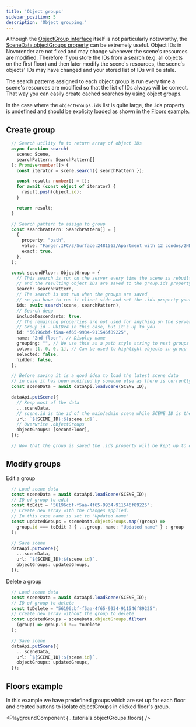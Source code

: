 ---
title: 'Object groups'
sidebar_position: 5
description: 'Object grouping.'
---


Although the [ObjectGroup interface](../data-js-api/interfaces/DataJsAPI.ObjectGroup) itself is not particularly noteworthy,
the [SceneData.objectGroups property](../interfaces/DataJsAPI.SceneData#objectgroups) can be extremely useful. 
Object IDs in Novorender are not fixed and may change whenever the scene's resources are modified. 
Therefore if you store the IDs from a search (e.g. all objects on the first floor) and then later modify the scene's resources, 
the scene's objects' IDs may have changed and your stored list of IDs will be stale.  

The search patterns assigned to each object group is run every time a scene's resources are modified so that the list of IDs always will be correct.
That way you can easily create cached searches by using object groups.

In the case where the `objectGroups.ids` list is quite large, the .ids property is undefined and should be explicity loaded as shown in the [Floors example](#floors-example).  


## Create group

```typescript
  // Search utility fn to return array of object IDs
  async function search(
    scene: Scene,
    searchPattern: SearchPattern[]
  ): Promise<number[]> {
    const iterator = scene.search({ searchPattern });

    const result: number[] = [];
    for await (const object of iterator) {
      result.push(object.id);
    }

    return result;
  }

  // Search pattern to assign to group
  const searchPattern: SearchPattern[] = [
    {
      property: "path",
      value: "Farger.IFC/3/Surface:2481563/Apartment with 12 condos/2ND FLOOR",
      exact: true,
    },
  ];

  const secondFloor: ObjectGroup = {
    // This search is run on the server every time the scene is rebuilt
    // and the resulting object IDs are saved to the group.ids property
    search: searchPattern,
    // The search is not run when the groups are saved
    // so you have to run it client side and set the .ids property yourself when you create the group
    ids: await search(scene, searchPattern),
    // Search deep
    includeDescendants: true,
    // The remaining properties are not used for anything on the server
    // Group id - UUIDv4 in this case, but it's up to you
    id: "56196cbf-f5aa-4f65-9934-911546f89225",
    name: "2nd floor", // Display name
    grouping: "", // We use this as a path style string to nest groups in the UI
    color: [1, 0, 0, 1], // Can be used to highlight objects in group
    selected: false,
    hidden: false,
  };

  // Before saving it is a good idea to load the latest scene data
  // in case it has been modified by someone else as there is currently no way of just adding groups
  const sceneData = await dataApi.loadScene(SCENE_ID);

  dataApi.putScene({
    // Keep most of the data
    ...sceneData,
    // scene.id is the id of the main/admin scene while SCENE_ID is the viewer scene id
    url: `${SCENE_ID}:${scene.id}`,
    // Overwrite .objectGroups
    objectGroups: [secondFloor],
  });

  // Now that the group is saved the .ids property will be kept up to date by the server
```

## Modify groups

Edit a group
```typescript
  // Load scene data
  const sceneData = await dataApi.loadScene(SCENE_ID);
  // ID of group to edit
  const toEdit = "56196cbf-f5aa-4f65-9934-911546f89225";
  // Create new array with the changes applied.
  // In this case name is set to "Updated name"
  const updatedGroups = sceneData.objectGroups.map((group) =>
    group.id === toEdit ? { ...group, name: "Updated name" } : group
  );

  // Save scene
  dataApi.putScene({
    ...sceneData,
    url: `${SCENE_ID}:${scene.id}`,
    objectGroups: updatedGroups,
  });
```

Delete a group
```typescript
  // Load scene data
  const sceneData = await dataApi.loadScene(SCENE_ID);
  // ID of group to delete
  const toDelete = "56196cbf-f5aa-4f65-9934-911546f89225";
  // Create new array without the group to delete
  const updatedGroups = sceneData.objectGroups.filter(
    (group) => group.id !== toDelete
  );

  // Save scene
  dataApi.putScene({
    ...sceneData,
    url: `${SCENE_ID}:${scene.id}`,
    objectGroups: updatedGroups,
  });
```

## Floors example

In this example we have predefined groups which are set up for each floor and created buttons to isolate objectGroups
in clicked floor's group.

<PlaygroundComponent {...tutorials.objectGroups.floors} />